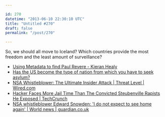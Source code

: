 ```yaml
---

id: 270
datetime: "2013-06-10 22:30:10 UTC"
title: "Untitled #270"
draft: false
permalink: "/post/270"

---
```


So, we should all move to Iceland? Which countries provide the most freedom and the least amount of surveillance? 

 
 * [Using Metadata to find Paul Revere - Kieran Healy](http://kieranhealy.org/blog/archives/2013/06/09/using-metadata-to-find-paul-revere/)
 * [Has the US become the type of nation from which you have to seek asylum?](http://www.washingtonpost.com/blogs/wonkblog/wp/2013/06/09/has-the-us-become-the-kind-of-nation-from-which-you-have-to-seek-asylum/)
 * [NSA Whistleblower: The Ultimate Insider Attack | Threat Level | Wired.com](http://www.wired.com/threatlevel/2013/06/nsa-leaker-ultimate-insider/?cid=8704774)
 * [Hacker Faces More Jail Time Than The Convicted Steubenville Rapists He Exposed | TechCrunch](http://techcrunch.com/2013/06/09/hacker-faces-more-jail-time-than-the-convicted-steubenville-rapists-he-exposed/)
 * [NSA whistleblower Edward Snowden: 'I do not expect to see home again' | World news | guardian.co.uk](http://www.guardian.co.uk/world/2013/jun/09/nsa-whistleblower-edward-snowden-why)



